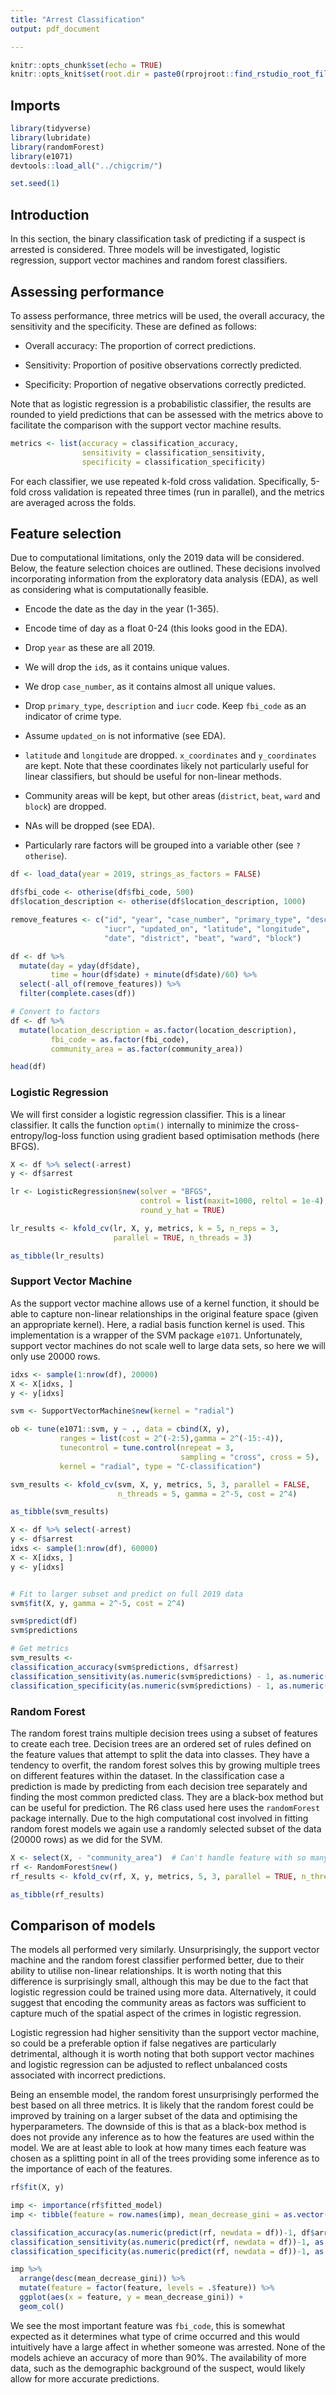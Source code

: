 ```yaml
---
title: "Arrest Classification"
output: pdf_document

---
```


```r
knitr::opts_chunk$set(echo = TRUE)
knitr::opts_knit$set(root.dir = paste0(rprojroot::find_rstudio_root_file(), "/chigcrim"))
```

## Imports
```r
library(tidyverse)
library(lubridate)
library(randomForest)
library(e1071)
devtools::load_all("../chigcrim/")

set.seed(1)
```


## Introduction
In this section, the binary classification task of predicting if a suspect is arrested is considered. Three models will be investigated, logistic regression, support vector machines and random forest classifiers.

## Assessing performance
To assess performance, three metrics will be used, the overall accuracy, the sensitivity and the specificity. These are defined as follows:

- Overall accuracy: The proportion of correct predictions.

- Sensitivity: Proportion of positive observations correctly predicted.

- Specificity: Proportion of negative observations correctly predicted.

Note that as logistic regression is a probabilistic classifier, the results are rounded to yield predictions that can be assessed with the metrics above to facilitate the comparison with the support vector machine results.

```r
metrics <- list(accuracy = classification_accuracy,
                sensitivity = classification_sensitivity,
                specificity = classification_specificity)
```

For each classifier, we use repeated k-fold cross validation. Specifically, 5-fold cross validation is repeated three times (run in parallel), and the metrics are averaged across the folds.

## Feature selection
Due to computational limitations, only the 2019 data will be considered. Below, the feature selection choices are outlined. These decisions involved incorporating information from the exploratory data analysis (EDA), as well as considering what is computationally feasible.

- Encode the date as the day in the year (1-365).

- Encode time of day as a float 0-24 (this looks good in the EDA).

- Drop `year` as these are all 2019.

- We will drop the `id`s, as it contains unique values.

- We drop `case_number`, as it contains almost all unique values.

- Drop `primary_type`, `description` and `iucr` code. Keep `fbi_code` as an indicator of crime type.

- Assume `updated_on` is not informative (see EDA).

- `latitude` and `longitude` are dropped. `x_coordinates` and `y_coordinates` are kept. Note that these coordinates likely not particularly useful for linear classifiers, but should be useful for non-linear methods.

- Community areas will be kept, but other areas (`district`, `beat`, `ward` and `block`) are dropped.

- NAs will be dropped (see EDA).

- Particularly rare factors will be grouped into a variable other (see `?otherise`).



```r
df <- load_data(year = 2019, strings_as_factors = FALSE)

df$fbi_code <- otherise(df$fbi_code, 500)
df$location_description <- otherise(df$location_description, 1000)

remove_features <- c("id", "year", "case_number", "primary_type", "description",
                     "iucr", "updated_on", "latitude", "longitude",
                     "date", "district", "beat", "ward", "block")

df <- df %>%
  mutate(day = yday(df$date),
         time = hour(df$date) + minute(df$date)/60) %>%
  select(-all_of(remove_features)) %>%
  filter(complete.cases(df))

# Convert to factors
df <- df %>%
  mutate(location_description = as.factor(location_description),
         fbi_code = as.factor(fbi_code),
         community_area = as.factor(community_area))

head(df)
```

### Logistic Regression
We will first consider a logistic regression classifier. This is a linear classifier. It calls the function `optim()` internally to minimize the cross-entropy/log-loss function using gradient based optimisation methods (here BFGS).
```r
X <- df %>% select(-arrest)
y <- df$arrest

lr <- LogisticRegression$new(solver = "BFGS",
                             control = list(maxit=1000, reltol = 1e-4),
                             round_y_hat = TRUE)

lr_results <- kfold_cv(lr, X, y, metrics, k = 5, n_reps = 3,
                       parallel = TRUE, n_threads = 3)

as_tibble(lr_results)

```

### Support Vector Machine
As the support vector machine allows use of a kernel function, it should be able to capture non-linear relationships in the original feature space (given an appropriate kernel). Here, a radial basis function kernel is used. This implementation is a wrapper of the SVM package `e1071`. Unfortunately, support vector machines do not scale well to large data sets, so here we will only use 20000 rows.

```r
idxs <- sample(1:nrow(df), 20000)
X <- X[idxs, ]
y <- y[idxs]

svm <- SupportVectorMachine$new(kernel = "radial")

ob <- tune(e1071::svm, y ~ ., data = cbind(X, y),
           ranges = list(cost = 2^(-2:5),gamma = 2^(-15:-4)),
           tunecontrol = tune.control(nrepeat = 3,
                                      sampling = "cross", cross = 5),
           kernel = "radial", type = "C-classification")

svm_results <- kfold_cv(svm, X, y, metrics, 5, 3, parallel = FALSE,
                        n_threads = 5, gamma = 2^-5, cost = 2^4)

as_tibble(svm_results)

X <- df %>% select(-arrest)
y <- df$arrest
idxs <- sample(1:nrow(df), 60000)
X <- X[idxs, ]
y <- y[idxs]


# Fit to larger subset and predict on full 2019 data
svm$fit(X, y, gamma = 2^-5, cost = 2^4)

svm$predict(df)
svm$predictions 

# Get metrics
svm_results <- 
classification_accuracy(svm$predictions, df$arrest)
classification_sensitivity(as.numeric(svm$predictions) - 1, as.numeric(df$arrest))
classification_specificity(as.numeric(svm$predictions) - 1, as.numeric(df$arrest))
```

### Random Forest
The random forest trains multiple decision trees using a subset of features to create each tree. Decision trees are an ordered set of rules defined on the feature values that attempt to split the data into classes. They have a tendency to overfit, the random forest solves this by growing multiple trees on different features within the dataset. In the classification case a prediction is made by predicting from each decision tree separately and finding the most common predicted class. They are a black-box method but can be useful for prediction. The R6 class used here uses the `randomForest` package internally. Due to the high computational cost involved in fitting random forest models we again use a randomly selected subset of the data (20000 rows) as we did for the SVM.

```r
X <- select(X, - "community_area")  # Can't handle feature with so many levels.
rf <- RandomForest$new()
rf_results <- kfold_cv(rf, X, y, metrics, 5, 3, parallel = TRUE, n_threads = 3)

as_tibble(rf_results)
```

## Comparison of models
The models all performed very similarly. Unsurprisingly, the support vector machine and the random forest classifier performed better, due to their ability to utilise non-linear relationships. It is worth noting that this difference is surprisingly small, although this may be due to the fact that logistic regression could be trained using more data. Alternatively, it could suggest that encoding the community areas as factors was sufficient to capture much of the spatial aspect of the crimes in logistic regression.

Logistic regression had higher sensitivity than the support vector machine, so could be a preferable option if false negatives are particularly detrimental, although it is worth noting that both support vector machines and logistic regression can be adjusted to reflect unbalanced costs associated with incorrect predictions.

Being an ensemble model, the random forest unsurprisingly performed the best based on all three metrics. It is likely that the random forest could be improved by training on a larger subset of the data and optimising the hyperparameters. The downside of this is that as a black-box method is does not provide any inference as to how the features are used within the model. We are at least able to look at how many times each feature was chosen as a splitting point in all of the trees providing some inference as to the importance of each of the features. 

```r
rf$fit(X, y)

imp <- importance(rf$fitted_model)
imp <- tibble(feature = row.names(imp), mean_decrease_gini = as.vector(imp))

classification_accuracy(as.numeric(predict(rf, newdata = df))-1, df$arrest)
classification_sensitivity(as.numeric(predict(rf, newdata = df))-1, as.numeric(df$arrest))
classification_specificity(as.numeric(predict(rf, newdata = df))-1, as.numeric(df$arrest))

imp %>%
  arrange(desc(mean_decrease_gini)) %>%
  mutate(feature = factor(feature, levels = .$feature)) %>%
  ggplot(aes(x = feature, y = mean_decrease_gini)) +
  geom_col()
```

We see the most important feature was `fbi_code`, this is somewhat expected as it determines what type of crime occurred and this would intuitively have a large affect in whether someone was arrested. None of the models achieve an accuracy of more than 90%. The availability of more data, such as the demographic background of the suspect, would likely allow for more accurate predictions.
